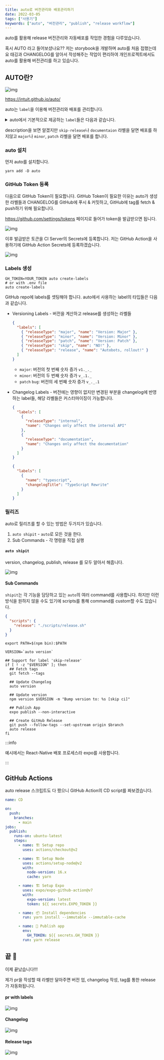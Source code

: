 ```yaml
---
title: auto로 버전관리와 배포관리하기
date: 2022-03-05
tags: ["사용기"]
keywords: ["auto", "버전관리", "publish", "release workflow"]
---
```


auto를 활용해 release 버전관리와 자동배포를 작업한 경험을 다루었습니다.

<!--truncate-->

혹시 AUTO 라고 들어보셨나요?? 저는 storybook을 개발하며 auto를 처음 접했는데요 태깅과 CHANGELOG를 알아서 작성해주는 작업이 편리하여 개인프로젝트에서도 auto를 활용해 버전관리를 하고 있습니다.

## AUTO란?

![img](./images/auto.png)

https://intuit.github.io/auto/

auto는 `label`을 이용해 버전관리와 배포를 관리합니다.

<details>
  <summary>auto에서 기본적으로 제공하는 <code>label</code>들은 다음과 같습니다.</summary>

```jsx
[
  {
    name: "major",
    changelogTitle: "💥 Breaking Change",
    description: "Increment the major version when merged",
    releaseType: "major",
    color: "#C5000B",
  },
  {
    name: "minor",
    changelogTitle: "🚀 Enhancement",
    description: "Increment the minor version when merged",
    releaseType: "minor",
    color: "#F1A60E",
  },
  {
    name: "patch",
    changelogTitle: "🐛 Bug Fix",
    description: "Increment the patch version when merged",
    releaseType: "patch",
    color: "#870048",
  },
  {
    name: "skip-release",
    description: "Preserve the current version when merged",
    releaseType: "skip",
    color: "#bf5416",
  },
  {
    name: "release",
    description: "Create a release when this pr is merged",
    releaseType: "release",
    color: "#007f70",
  },
  {
    name: "internal",
    changelogTitle: "🏠 Internal",
    description: "Changes only affect the internal API",
    releaseType: "none",
    color: "#696969",
  },
  {
    name: "documentation",
    changelogTitle: "📝 Documentation",
    description: "Changes only affect the documentation",
    releaseType: "none",
    color: "#cfd3d7",
  },
  {
    name: "tests",
    changelogTitle: "🧪 Tests",
    description: "Add or improve existing tests",
    releaseType: "none",
    color: "#ffd3cc",
  },
  {
    name: "dependencies",
    changelogTitle: "🔩 Dependency Updates",
    description: "Update one or more dependencies version",
    releaseType: "none",
    color: "#8732bc",
  },
  {
    name: "performance",
    changelogTitle: "🏎 Performance",
    description: "Improve performance of an existing feature",
    releaseType: "patch",
    color: "#f4b2d8",
  },
];
```

</details>

description을 보면 알겠지만 `skip-release`나 `documentaion` 라벨을 달면 배포를 하지않고 `major`나 `minor`, `patch` 라벨을 달면 배포를 합니다.

### auto 설치

먼저 auto를 설치합니다.

```shell
yarn add -D auto
```

### GitHub Token 등록

다음으로 GitHub Token이 필요합니다. GitHub Token이 필요한 이유는 auto가 생성한 라벨들과 CHANGELOG를 GitHub에 푸시 & 커밋하고, GitHub에 tag를 fetch & push하기 위해 필요합니다.

https://github.com/settings/tokens 페이지로 들어가 token을 발급받으면 됩니다.

![img](./images/github-token.png)

이후 발급받은 토큰을 CI Server의 Secrets에 등록합니다. 저는 GitHub Action을 사용하기에 GitHub Action Secrets에 등록하겠습니다.

![img](./images/github-action-secrets.png)

### Labels 생성

```shell
GH_TOKEN=YOUR_TOKEN auto create-labels
# or with .env file
auto create-labels
```

GitHub repo에 labels를 셋팅해야 합니다. auto에서 사용하는 label의 타입들은 다음과 같습니다.

- Versioning Labels - 버전을 계산하고 release를 생성하는 라벨들

  ```json
  {
    "labels": [
      { "releaseType": "major", "name": "Version: Major" },
      { "releaseType": "minor", "name": "Version: Minor" },
      { "releaseType": "patch", "name": "Version: Patch" },
      { "releaseType": "skip", "name": "NO!" },
      { "releaseType": "release", "name": "Autobots, rollout!" }
    ]
  }
  ```

  - `major`: 버전의 첫 번째 숫자 증가 `v1._._`
  - `minor`: 버전의 두 번째 숫자 증가 `v_.1._`
  - `patch` `bug`: 버전의 세 번째 숫자 증가 `v_._.1`

- Changelog Labels - 버전에는 영향이 없지만 변경된 부분을 changelog에 반영하는 label들, 해당 라벨들은 커스터마이징이 가능합니다.
  ```json
  {
    "labels": [
      {
        "releaseType": "internal",
        "name": "Changes only affect the internal API"
      },
      {
        "releaseType": "documentation",
        "name": "Changes only affect the documentation"
      }
    ]
  }
  ```
  ```json title="커스터마이징 라벨 예시 (auto.config.js)"
  {
    "labels": [
      {
        "name": "typescript",
        "changelogTitle": "TypeScript Rewrite"
      }
    ]
  }
  ```

### 릴리즈

auto로 릴리즈를 할 수 있는 방법은 두가지가 있습니다.

1. `auto shipit` - `auto`로 모든 것을 한다.
2. Sub Commands - 각 명령을 직접 실행

#### `auto shipit`

version, changelog, publish, release 를 모두 알아서 해줍니다.

![img](./images/auto-release-pipeline.png)

#### Sub Commands

`shipit`는 각 기능을 담당하고 있는 `auto`의 여러 command를 사용합니다. 하지만 이런 방식을 원하지 않을 수도 있기에
scripts를 통해 command를 custom할 수도 있습니다.

```json
{
  "scripts": {
    "release": "./scripts/release.sh"
  }
}
```

```shell title="release.sh"
export PATH=$(npm bin):$PATH

VERSION=`auto version`

## Support for label 'skip-release'
if [ ! -z "$VERSION" ]; then
  ## Fetch tags
  git fetch --tags

  ## Update Changelog
  auto version

  ## Update version
  npm version $VERSION -m "Bump version to: %s [skip ci]"

  ## Publish App
  expo publish --non-interactive

  ## Create GitHub Release
  git push --follow-tags --set-upstream origin $branch
  auto release
fi
```

:::info

예시에서는 React-Native 배포 프로세스라 expo를 사용합니다.

:::

## GitHub Actions

auto release 스크립트도 다 짰으니 GitHub Action의 CD script를 짜보겠습니다.

```yml
name: CD

on:
  push:
    branches:
      - main
jobs:
  publish:
    runs-on: ubuntu-latest
    steps:
      - name: 🏗 Setup repo
        uses: actions/checkout@v2

      - name: 🏗 Setup Node
        uses: actions/setup-node@v2
        with:
          node-version: 16.x
          cache: yarn

      - name: 🏗 Setup Expo
        uses: expo/expo-github-action@v7
        with:
          expo-version: latest
          token: ${{ secrets.EXPO_TOKEN }}

      - name: 📦 Install dependencies
        run: yarn install --immutable --immutable-cache

      - name: 🚀 Publish app
        env:
          GH_TOKEN: ${{ secrets.GH_TOKEN }}
        run: yarn release
```

## 끝 🎉

이제 끝났습니다!!!

제가 pr을 작성할 때 라벨만 달아주면 버전 업, changelog 작성, tag를 통한 release가 자동화됩니다.

#### pr with labels

![img](./images/pr.png)

#### Changelog

![img](./images/changelog.png)

#### Release tags

![img](./images/release.png)
